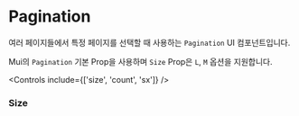 
<Meta of={PaginationStories} />

# Pagination

여러 페이지들에서 특정 페이지를 선택할 때 사용하는 `Pagination` UI 컴포넌트입니다.

Mui의 `Pagination` 기본 Prop을 사용하며 `Size` Prop은 `L`, `M` 옵션을 지원합니다.

<Canvas of={PaginationStories.Default} />

<Controls include={['size', 'count', 'sx']} />

### Size

<Canvas isColumn>
  <Story of={PaginationStories.MediumPagination} />
  <Story of={PaginationStories.LargePagination} />
</Canvas>
